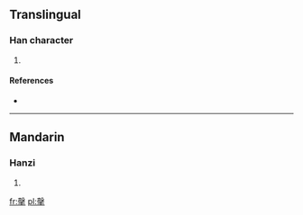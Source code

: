 ==Translingual==

===Han character===
{{Han char|rn=64|rad=手|as=11|sn=15|four=|canj=土水手 (GEQ)}}

# {{defn|Han|sort=手11}}

====References====
* {{Han ref|kx=0453.120|dkj=12663|hdz=31940.010|uh=6480|ud=25728}}

----

==Mandarin==

===Hanzi===
{{cmn-hanzi|pin=[[gòu]] ([[gou4]])|wg=kou<sup>4</sup>}}

# {{defn|lang=cmn|sort=手11}}

[[fr:撀]]
[[pl:撀]]